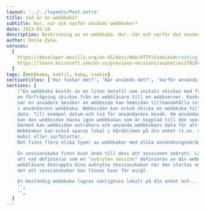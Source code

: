 ---
layout: '../../layouts/Post.astro'
title: Vad är en webbkaka?
subtitle: Hur, när och varför används webbkakor?
date: 2023-03-10
description: Beskrivning av en webbkaka. Hur, när och varför det används.
author: Emile Zyka.
soruces:
  [
    https://developer.mozilla.org/en-US/docs/Web/HTTP/Cookies#creating_cookies,
    https://learn.microsoft.com/en-us/previous-versions/aspnet/ms178194(v=vs.100),
  ]
tags: [Webbkaka, kakfil, kaka, cookie]
sectiontitles: ['Hur funkar det?', 'När används det?', 'Varför används det?']
sections: [
    ("En webbkaka består av en liten datafil som initalt skickas med från en webbserver när
    en förfrågning skickas från en webbläsare till en webbserver. Konkret innebär det att
    när en anvädare besöker en webbsida kan hemsidan tillhandahålla informationen som finns
    i användarens webbkaka. Webbsidan kan också skicka en webbkaka till användaren som innehåller
    data. Till exempel datum och tid för användarens besök. Om användaren besöker webbsidan igen
    kan den webbsidan känna igen webbkakan som är kopplad till den specifika webbadressen.
    Därmed kan webbsidan extrahera och använda webbkakans data för att avgöra när användaren senast besökt webbplatsen. En webbläsare lagrar vanligtvis alla cookies för olika webbplatser separat.
    Webbkakor kan också sparas lokal i hårddisken på din enhet (t.ex. dator,
    mobil eller surfplatta).
    Det finns flera olika typer av webbkakor med olika användningsområden och livscyklar.

    En sessionskaka finns kvar ända till dess att sessionen avbryts. Lägg dock märke till
    att vad definieras som en "avbryten session" definieras av din webbläsare. Dessutom kan
    webbläsare återuppta dina avbrytna sessionskakor när den startas om. I praktiken innebär
    det att sessionskakor kan finnas kvar för evigt.

    En beständig webbkaka lagras vanligtvis lokalt på din enhet och...."),
    '',
    '',
  ]
---
